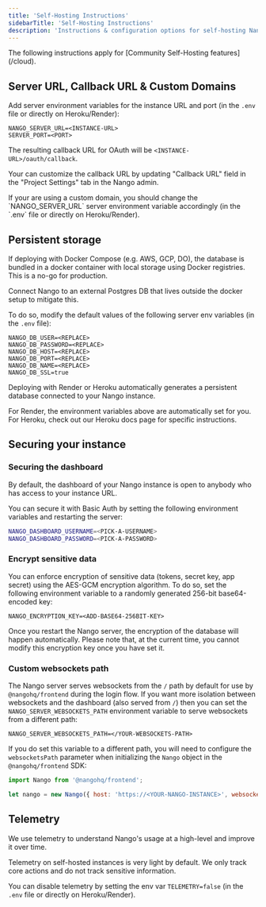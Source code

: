 ```yaml
---
title: 'Self-Hosting Instructions'
sidebarTitle: 'Self-Hosting Instructions'
description: 'Instructions & configuration options for self-hosting Nango.'
---
```


<Info>
The following instructions apply for [Community Self-Hosting features](/cloud).
</Info>

## Server URL, Callback URL & Custom Domains[](#custom-urls 'Direct link to Server URL, Callback URL & Custom Domains')

Add server environment variables for the instance URL and port (in the `.env`
file or directly on Heroku/Render):

```
NANGO_SERVER_URL=<INSTANCE-URL>
SERVER_PORT=<PORT>
```

The resulting callback URL for OAuth will be `<INSTANCE-URL>/oauth/callback`.

<Note>Your can customize the callback URL by updating "Callback URL" field in the "Project Settings" tab in the Nango admin.</Note>

<Note>
    If your are using a custom domain, you should change the `NANGO_SERVER_URL` server environment variable accordingly (in the `.env` file or directly on
    Heroku/Render).
</Note>

## Persistent storage[](#persistent-storage 'Direct link to Persistent storage')

If deploying with Docker Compose (e.g. AWS, GCP, DO), the database is bundled in
a docker container with local storage using Docker registries. This is a no-go for production.

Connect Nango to an external Postgres DB that lives outside the docker setup to
mitigate this.

To do so, modify the default values of the following server env variables (in
the `.env` file):

```
NANGO_DB_USER=<REPLACE>
NANGO_DB_PASSWORD=<REPLACE>
NANGO_DB_HOST=<REPLACE>
NANGO_DB_PORT=<REPLACE>
NANGO_DB_NAME=<REPLACE>
NANGO_DB_SSL=true
```

<Tip>
Deploying with Render or Heroku automatically generates a persistent database
connected to your Nango instance.

For Render, the environment variables above are automatically set for you. For
Heroku, check out our Heroku docs page for specific instructions.

</Tip>

## Securing your instance[](#securing-your-instance 'Direct link to Securing your instance')

### Securing the dashboard[](#securing-the-dashboard 'Direct link to Securing the dashboard')

By default, the dashboard of your Nango instance is open to anybody who has
access to your instance URL.

You can secure it with Basic Auth by setting the following environment variables
and restarting the server:

```bash
NANGO_DASHBOARD_USERNAME=<PICK-A-USERNAME>
NANGO_DASHBOARD_PASSWORD=<PICK-A-PASSWORD>
```

### Encrypt sensitive data[](#encrypt-sensitive-data 'Direct link to Encrypt sensitive data')

You can enforce encryption of sensitive data (tokens, secret key, app secret)
using the AES-GCM encryption algorithm. To do so, set the following environment
variable to a randomly generated 256-bit base64-encoded key:

```
NANGO_ENCRYPTION_KEY=<ADD-BASE64-256BIT-KEY>
```

Once you restart the Nango server, the encryption of the database will happen
automatically. Please note that, at the current time, you cannot modify this
encryption key once you have set it.

### Custom websockets path[](#custom-websockets-path 'Direct link to Custom websockets path')

The Nango server serves websockets from the `/` path by default for use by `@nangohq/frontend` during the login flow. 
If you want more isolation between websockets and the dashboard (also served from `/`) then you can set the 
`NANGO_SERVER_WEBSOCKETS_PATH` environment variable to serve websockets from a different path:

```
NANGO_SERVER_WEBSOCKETS_PATH=</YOUR-WEBSOCKETS-PATH>
```

If you do set this variable to a different path, you will need to configure the `websocketsPath` parameter when 
initializing the `Nango` object in the `@nangohq/frontend` SDK:

```js
import Nango from '@nangohq/frontend';

let nango = new Nango({ host: 'https://<YOUR-NANGO-INSTANCE>', websocketsPath: '</YOUR-WEBSOCKETS-PATH>' });
```

## Telemetry[](#telemetry 'Direct link to Telemetry')

We use telemetry to understand Nango's usage at a high-level and improve it over
time.

Telemetry on self-hosted instances is very light by default. We only track core
actions and do not track sensitive information.

You can disable telemetry by setting the env var `TELEMETRY=false` (in the
`.env` file or directly on Heroku/Render).

